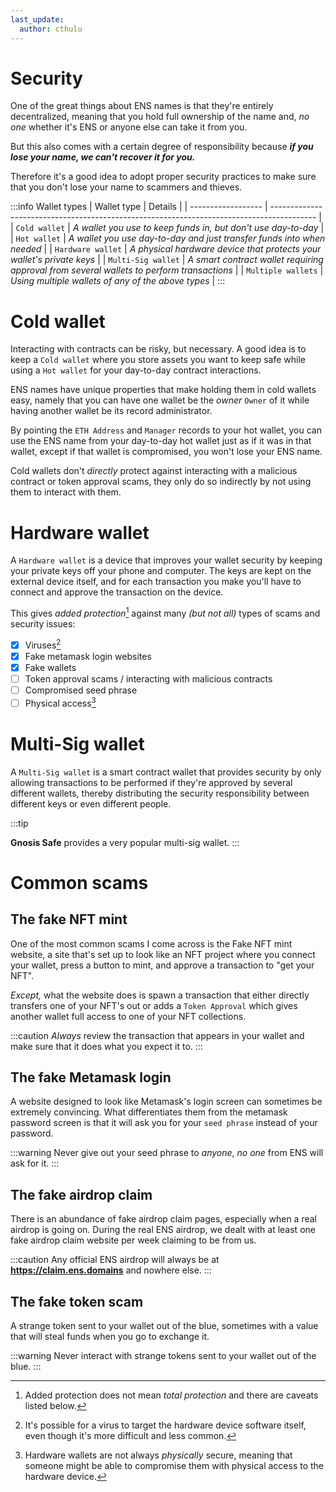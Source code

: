 ```yaml
---
last_update:
  author: cthulu
---
```


# Security

One of the great things about ENS names is that they're entirely decentralized, meaning that you hold full ownership of the name and, *no one* whether it's ENS or anyone else can take it from you.

But this also comes with a certain degree of responsibility because ***if you lose your name, we can't recover it for you.***

Therefore it's a good idea to adopt proper security practices to make sure that you don't lose your name to scammers and thieves.

:::info Wallet types
| Wallet type        | Details                                                                                   |
| ------------------ | ----------------------------------------------------------------------------------------- |
| `Cold wallet`      | *A wallet you use to keep funds in, but don't use day-to-day*                             |
| `Hot wallet`       | *A wallet you use day-to-day and just transfer funds into when needed*                    |
| `Hardware wallet`  | *A physical hardware device that protects your wallet's private keys*                     |
| `Multi-Sig wallet` | *A smart contract wallet requiring approval from several wallets to perform transactions* |
| `Multiple wallets` | *Using multiple wallets of any of the above types*                                        |
:::

# Cold wallet
Interacting with contracts can be risky, but necessary. A good idea is to keep a `Cold wallet` where you store assets you want to keep safe while using a `Hot wallet` for your day-to-day contract interactions.

ENS names have unique properties that make holding them in cold wallets easy, namely that you can have one wallet be the *owner* `Owner` of it while having another wallet be its record administrator.

By pointing the `ETH Address` and `Manager` records to your hot wallet, you can use the ENS name from your day-to-day hot wallet just as if it was in that wallet, except if that wallet is compromised, you won't lose your ENS name.

Cold wallets don't *directly* protect against interacting with a malicious contract or token approval scams, they only do so indirectly by not using them to interact with them.

# Hardware wallet
A `Hardware wallet` is a device that improves your wallet security by keeping your private keys off your phone and computer. The keys are kept on the external device itself, and for each transaction you make you'll have to connect and approve the transaction on the device.

This gives *added protection*[^note1] against many *(but not all)* types of scams and security issues:
* [x] Viruses[^note2]
* [x] Fake metamask login websites
* [x] Fake wallets
* [ ] Token approval scams / interacting with malicious contracts
* [ ] Compromised seed phrase
* [ ] Physical access[^note3]

[^note1]: Added protection does not mean *total protection* and there are caveats listed below.

[^note2]: It's possible for a virus to target the hardware device software itself, even though it's more difficult and less common. 

[^note3]: Hardware wallets are not always *physically* secure, meaning that someone might be able to compromise them with physical access to the hardware device.

# Multi-Sig wallet
A `Multi-Sig wallet` is a smart contract wallet that provides security by only allowing transactions to be performed if they're approved by several different wallets, thereby distributing the security responsibility between different keys or even different people.

:::tip
<Link to="https://gnosis-safe.io"><b>Gnosis Safe</b></Link> provides a very popular multi-sig wallet.
:::

# Common scams
## The fake NFT mint
One of the most common scams I come across is the Fake NFT mint website, a site that's set up to look like an NFT project where you connect your wallet, press a button to mint, and approve a transaction to "get your NFT".

*Except,* what the website does is spawn a transaction that either directly transfers one of your NFT's out or adds a `Token Approval` which gives another wallet full access to one of your NFT collections.

:::caution
*Always* review the transaction that appears in your wallet and make sure that it does what you expect it to.
:::

## The fake Metamask login
A website designed to look like Metamask's login screen can sometimes be extremely convincing. What differentiates them from the metamask password screen is that it will ask you for your `seed phrase` instead of your password.

:::warning
Never give out your seed phrase to <i>anyone</i>, <i>no one</i> from ENS will ask for it.
:::

## The fake airdrop claim
There is an abundance of fake airdrop claim pages, especially when a real airdrop is going on. During the real ENS airdrop, we dealt with at least one fake airdrop claim website per week claiming to be from us.

:::caution
Any official ENS airdrop will always be at <Link to="https://claim.ens.domains"><b>https://claim.ens.domains</b></Link> and nowhere else.
:::

## The fake token scam
A strange token sent to your wallet out of the blue, sometimes with a value that will steal funds when you go to exchange it.

:::warning
Never interact with strange tokens sent to your wallet out of the blue.
:::

